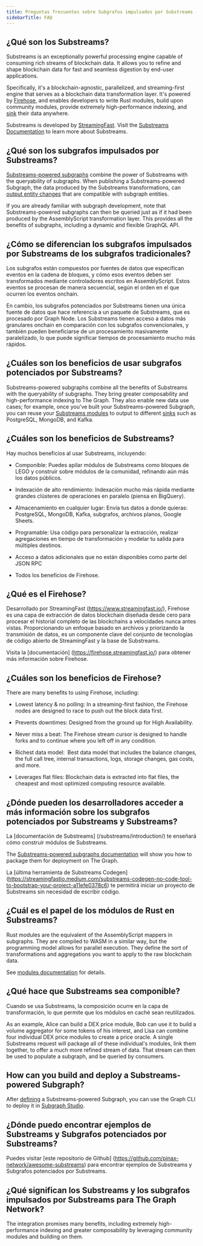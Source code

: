 ```yaml
---
title: Preguntas frecuentes sobre Subgrafos impulsados por Substreams - FAQ
sidebarTitle: FAQ
---
```


## ¿Qué son los Substreams?

Substreams is an exceptionally powerful processing engine capable of consuming rich streams of blockchain data. It allows you to refine and shape blockchain data for fast and seamless digestion by end-user applications.

Specifically, it's a blockchain-agnostic, parallelized, and streaming-first engine that serves as a blockchain data transformation layer. It's powered by [Firehose](https://firehose.streamingfast.io/), and enables developers to write Rust modules, build upon community modules, provide extremely high-performance indexing, and [sink](/substreams/developing/sinks/sinks/) their data anywhere.

Substreams is developed by [StreamingFast](https://www.streamingfast.io/). Visit the [Substreams Documentation](/substreams/introduction/) to learn more about Substreams.

## ¿Qué son los subgrafos impulsados por Substreams?

[Substreams-powered subgraphs](/sps/introduction/) combine the power of Substreams with the queryability of subgraphs. When publishing a Substreams-powered Subgraph, the data produced by the Substreams transformations, can [output entity changes](https://github.com/streamingfast/substreams-sink-entity-changes/blob/develop/substreams-entity-change/src/tables.rs) that are compatible with subgraph entities.

If you are already familiar with subgraph development, note that Substreams-powered subgraphs can then be queried just as if it had been produced by the AssemblyScript transformation layer. This provides all the benefits of subgraphs, including a dynamic and flexible GraphQL API.

## ¿Cómo se diferencian los subgrafos impulsados por Substreams de los subgrafos tradicionales?

Los subgrafos están compuestos por fuentes de datos que especifican eventos en la cadena de bloques, y cómo esos eventos deben ser transformados mediante controladores escritos en AssemblyScript. Estos eventos se procesan de manera secuencial, según el orden en el que ocurren los eventos onchain.

En cambio, los subgrafos potenciados por Substreams tienen una única fuente de datos que hace referencia a un paquete de Substreams, que es procesado por Graph Node. Los Substreams tienen acceso a datos más granulares onchain en comparación con los subgrafos convencionales, y también pueden beneficiarse de un procesamiento masivamente paralelizado, lo que puede significar tiempos de procesamiento mucho más rápidos.

## ¿Cuáles son los beneficios de usar subgrafos potenciados por Substreams?

Substreams-powered subgraphs combine all the benefits of Substreams with the queryability of subgraphs. They bring greater composability and high-performance indexing to The Graph. They also enable new data use cases; for example, once you've built your Substreams-powered Subgraph, you can reuse your [Substreams modules](https://docs.substreams.dev/reference-material/substreams-components/modules#modules) to output to different [sinks](https://substreams.streamingfast.io/reference-and-specs/manifests#sink) such as PostgreSQL, MongoDB, and Kafka.

## ¿Cuáles son los beneficios de Substreams?

Hay muchos beneficios al usar Substreams, incluyendo:

- Componible: Puedes apilar módulos de Substreams como bloques de LEGO y construir sobre módulos de la comunidad, refinando aún más los datos públicos.

- Indexación de alto rendimiento: Indexación mucho más rápida mediante grandes clústeres de operaciones en paralelo (piensa en BigQuery).

- Almacenamiento en cualquier lugar: Envía tus datos a donde quieras: PostgreSQL, MongoDB, Kafka, subgrafos, archivos planos, Google Sheets.

- Programable: Usa código para personalizar la extracción, realizar agregaciones en tiempo de transformación y modelar tu salida para múltiples destinos.

- Acceso a datos adicionales que no están disponibles como parte del JSON RPC

- Todos los beneficios de Firehose.

## ¿Qué es el Firehose?

Desarrollado por StreamingFast (https://www.streamingfast.io/), Firehose es una capa de extracción de datos blockchain diseñada desde cero para procesar el historial completo de las blockchains a velocidades nunca antes vistas. Proporcionando un enfoque basado en archivos y priorizando la transmisión de datos, es un componente clave del conjunto de tecnologías de código abierto de StreamingFast y la base de Substreams.

Visita la [documentación] (https://firehose.streamingfast.io/) para obtener más información sobre Firehose.

## ¿Cuáles son los beneficios de Firehose?

There are many benefits to using Firehose, including:

- Lowest latency & no polling: In a streaming-first fashion, the Firehose nodes are designed to race to push out the block data first.

- Prevents downtimes: Designed from the ground up for High Availability.

- Never miss a beat: The Firehose stream cursor is designed to handle forks and to continue where you left off in any condition.

- Richest data model:  Best data model that includes the balance changes, the full call tree, internal transactions, logs, storage changes, gas costs, and more.

- Leverages flat files: Blockchain data is extracted into flat files, the cheapest and most optimized computing resource available.

## ¿Dónde pueden los desarrolladores acceder a más información sobre los subgrafos potenciados por Substreams y Substreams?

La [documentación de Substreams] (/substreams/introduction/) te enseñará cómo construir módulos de Substreams.

The [Substreams-powered subgraphs documentation](/sps/introduction/) will show you how to package them for deployment on The Graph.

La [última herramienta de Substreams Codegen] (https://streamingfastio.medium.com/substreams-codegen-no-code-tool-to-bootstrap-your-project-a11efe0378c6) te permitirá iniciar un proyecto de Substreams sin necesidad de escribir código.

## ¿Cuál es el papel de los módulos de Rust en Substreams?

Rust modules are the equivalent of the AssemblyScript mappers in subgraphs. They are compiled to WASM in a similar way, but the programming model allows for parallel execution. They define the sort of transformations and aggregations you want to apply to the raw blockchain data.

See [modules documentation](https://docs.substreams.dev/reference-material/substreams-components/modules#modules) for details.

## ¿Qué hace que Substreams sea componible?

Cuando se usa Substreams, la composición ocurre en la capa de transformación, lo que permite que los módulos en caché sean reutilizados.

As an example, Alice can build a DEX price module, Bob can use it to build a volume aggregator for some tokens of his interest, and Lisa can combine four individual DEX price modules to create a price oracle. A single Substreams request will package all of these individual's modules, link them together, to offer a much more refined stream of data. That stream can then be used to populate a subgraph, and be queried by consumers.

## How can you build and deploy a Substreams-powered Subgraph?

After [defining](/sps/introduction/) a Substreams-powered Subgraph, you can use the Graph CLI to deploy it in [Subgraph Studio](https://thegraph.com/studio/).

## ¿Dónde puedo encontrar ejemplos de Substreams y Subgrafos potenciados por Substreams?

Puedes visitar [este repositorio de Github] (https://github.com/pinax-network/awesome-substreams) para encontrar ejemplos de Substreams y Subgrafos potenciados por Substreams.

## ¿Qué significan los Substreams y los subgrafos impulsados por Substreams para The Graph Network?

The integration promises many benefits, including extremely high-performance indexing and greater composability by leveraging community modules and building on them.
